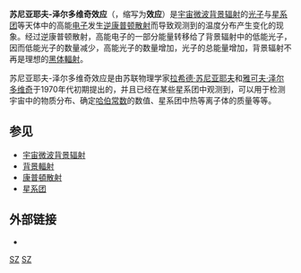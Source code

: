 {{noteTA
|1=zh:哈勃;zh-hans:哈勃;zh-hk:哈勃;zh-tw:哈柏;
}}
'''苏尼亚耶夫-泽尔多维奇效应'''（{{lang|en|'''Sunyaev-Zel'dovich effect'''}}，缩写为'''{{lang|en|SZ}}效应'''）是[[宇宙微波背景辐射|宇宙微波背景辐射]]的[[光子|光子]]与[[星系团|星系团]]等天体中的高能[[电子|电子]]发生[[康普頓散射|逆康普顿散射]]而导致观测到的温度分布产生变化的现象。经过逆康普顿散射，高能电子的一部分能量转移给了背景辐射中的低能光子，因而低能光子的数量减少，高能光子的数量增加，光子的总能量增加，背景辐射不再是理想的[[黑体輻射|黑体輻射]]。

苏尼亚耶夫-泽尔多维奇效应是由苏联物理学家[[拉希德·苏尼亚耶夫|拉希德·苏尼亚耶夫]]和[[雅可夫·泽尔多维奇|雅可夫·泽尔多维奇]]于1970年代初期提出的，并且已经在某些星系团中观测到，可以用于检测宇宙中的物质分布、确定[[哈伯定律|哈伯常数]]的数值、星系团中热等离子体的质量等等。

== 参见 ==
* [[宇宙微波背景辐射|宇宙微波背景辐射]]
* [[背景輻射|背景輻射]]
* [[康普頓散射|康普頓散射]]
* [[星系团|星系团]]

== 外部链接 ==
* [http://astro.uchicago.edu/~kerry/sze.html {{lang|en|The Sunyaev-Zel'dovich Effect}}]{{dead link|date=2018年4月 |bot=InternetArchiveBot |fix-attempted=yes }}

{{物理宇宙学}}

[[Category:宇宙学|SZ]]
[[Category:射电天文学|SZ]]